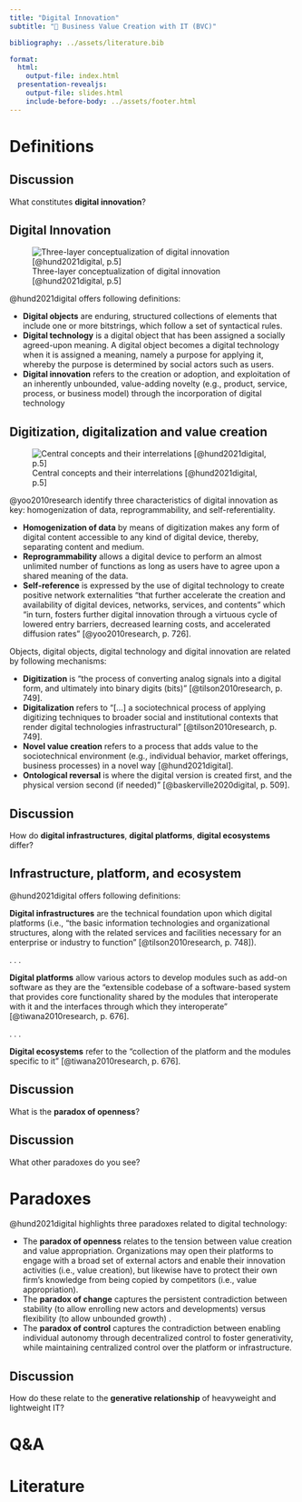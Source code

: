 ```yaml
---
title: "Digital Innovation"  
subtitle: "💎 Business Value Creation with IT (BVC)"

bibliography: ../assets/literature.bib

format: 
  html:
    output-file: index.html
  presentation-revealjs:
    output-file: slides.html
    include-before-body: ../assets/footer.html
---
```




# Definitions {.vertical-center background-color="#0333ff"}

## Discussion {.html-hidden .unlisted .discussion-slide background-color=black}

:::{.large}
What constitutes **digital innovation**?
:::

## Digital Innovation

![Three-layer conceptualization of digital innovation [@hund2021digital, p.5]](images/DIconceptualization.svg){#fig-DIconceptualization}

:::{.notes}
@hund2021digital offers following definitions:

- **Digital objects** are enduring, structured collections of elements that include one or more bitstrings, which follow  a set of syntactical rules.
- **Digital technology** is a digital object that has been assigned a socially agreed-upon meaning. A digital object becomes a digital technology when it is assigned a meaning, namely a purpose for applying it, whereby the purpose is determined by social actors such as users.
- **Digital innovation** refers to the creation or adoption, and exploitation of an inherently unbounded, value-adding novelty (e.g., product, service, process, or business model) through the incorporation of digital technology
:::

## Digitization, digitalization and value creation

![Central concepts and their interrelations [@hund2021digital, p.5]](images/DIinterrelations.svg){#fig-DIinterrelations}

:::{.notes}
@yoo2010research identify three characteristics of digital innovation as key: homogenization of data, reprogrammability, and self-referentiality.

- **Homogenization of data** by means of digitization makes any form of digital content accessible to any kind of digital device, thereby, separating content and medium.
- **Reprogrammability** allows a digital device to perform an almost unlimited number of functions as long as users have to agree upon a shared meaning of the data.
- **Self-reference** is expressed by the use of digital technology to create positive network externalities "that further accelerate the creation and availability of digital devices, networks, services, and contents" which "in turn, fosters
further digital innovation through a virtuous cycle of lowered entry barriers, decreased learning costs, and accelerated diffusion rates" [@yoo2010research, p. 726].

Objects, digital objects, digital technology and digital innovation are related by following mechanisms:

- **Digitization** is "the process of converting analog signals into a digital form, and ultimately into binary digits (bits)" [@tilson2010research, p. 749].
- **Digitalization** refers to "[…] a sociotechnical process of applying digitizing techniques to broader social and institutional contexts that render digital technologies infrastructural" [@tilson2010research, p. 749].
- **Novel value creation** refers to a process that adds value to the sociotechnical environment (e.g., individual behavior, market offerings, business processes) in a novel way [@hund2021digital].
- **Ontological reversal** is where the digital version is created first, and the physical version second (if needed)” [@baskerville2020digital, p. 509].

:::

## Discussion {.html-hidden .unlisted .discussion-slide background-color=black}

:::{.large}
How do **digital infrastructures**, **digital platforms**, **digital ecosystems** differ?
:::

## Infrastructure, platform, and ecosystem

@hund2021digital offers following definitions:

**Digital infrastructures** are the technical foundation upon which digital platforms (i.e., "the basic information technologies and organizational structures, along with the related services and facilities necessary for an enterprise or industry to function" [@tilson2010research, p. 748]).

. . .

**Digital platforms** allow various actors to develop modules such as add-on software as they are the "extensible codebase of a software-based system that provides core functionality shared by the modules that interoperate with it and the interfaces through which they interoperate" [@tiwana2010research, p. 676].

. . .

**Digital ecosystems** refer to the “collection of the platform and the modules specific to it" [@tiwana2010research, p. 676].

## Discussion {.html-hidden .unlisted .discussion-slide background-color=black}

:::{.large}
What is the **paradox of openness**?
:::

## Discussion {.html-hidden .unlisted .discussion-slide background-color=black}

:::{.large}
What other paradoxes do you see?
:::

# Paradoxes

@hund2021digital highlights three paradoxes related to digital technology:

:::{.incremental}
- The **paradox of openness** relates to the tension between value creation and value appropriation. Organizations may open their platforms to engage with a broad set of external actors and enable their innovation activities (i.e., value creation), but likewise have to protect their own firm's knowledge from being copied by competitors (i.e., value appropriation).
- The **paradox of change** captures the persistent contradiction between stability (to allow enrolling new actors and developments) versus flexibility (to allow unbounded growth) .
- The **paradox of control** captures the contradiction between enabling individual autonomy through decentralized control to foster generativity, while maintaining centralized control over the platform or infrastructure.
:::

## Discussion {.html-hidden .unlisted .discussion-slide background-color=black}

:::{.large}
How do these relate to the **generative relationship** of heavyweight and lightweight IT?
:::

# Q&A {.html-hidden .unlisted .vertical-center background-color="#0333ff"}

# Literature

::: {#refs}
:::